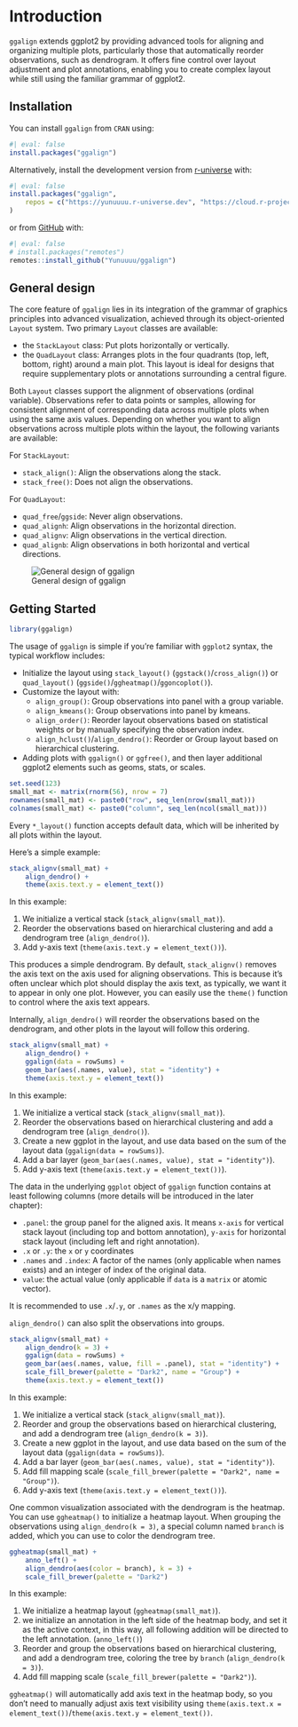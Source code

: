 # Introduction

`ggalign` extends ggplot2 by providing advanced tools for aligning and
organizing multiple plots, particularly those that automatically reorder
observations, such as dendrogram. It offers fine control over layout adjustment
and plot annotations, enabling you to create complex layout while still using
the familiar grammar of ggplot2.

## Installation

You can install `ggalign` from `CRAN` using:
```r
#| eval: false
install.packages("ggalign")
```

Alternatively, install the development version from
[r-universe](https://yunuuuu.r-universe.dev/ggalign) with:
```r
#| eval: false
install.packages("ggalign",
    repos = c("https://yunuuuu.r-universe.dev", "https://cloud.r-project.org")
)
```

or from [GitHub](https://github.com/Yunuuuu/ggalign) with:
```r
#| eval: false
# install.packages("remotes")
remotes::install_github("Yunuuuu/ggalign")
```

## General design
The core feature of `ggalign` lies in its integration of the grammar of graphics
principles into advanced visualization, achieved through its object-oriented
`Layout` system. Two primary `Layout` classes are available: 

 - the `StackLayout` class: Put plots horizontally or vertically.
 - the `QuadLayout` class: Arranges plots in the four quadrants (top, left,
 bottom, right) around a main plot. This layout is ideal for designs that
 require supplementary plots or annotations surrounding a central figure.

Both `Layout` classes support the alignment of observations (ordinal variable).
Observations refer to data points or samples, allowing for consistent alignment
of corresponding data across multiple plots when using the same axis values.
Depending on whether you want to align observations across multiple plots within
the layout, the following variants are available:

For `StackLayout`:

 - `stack_align()`: Align the observations along the stack.
 - `stack_free()`: Does not align the observations.

For `QuadLayout`: 

 - `quad_free`/`ggside`: Never align observations.
 - `quad_alignh`: Align observations in the horizontal direction.
 - `quad_alignv`: Align observations in the vertical direction.
 - `quad_alignb`: Align observations in both horizontal and vertical directions. 

![General design of ggalign](general-design.png)

## Getting Started
```r
library(ggalign)
```

The usage of `ggalign` is simple if you're familiar with `ggplot2` syntax, the
typical workflow includes: 

 - Initialize the layout using `stack_layout()` (`ggstack()`/`cross_align()`) or
 `quad_layout()` (`ggside()`/`ggheatmap()`/`ggoncoplot()`).
 - Customize the layout with:
   - `align_group()`: Group observations into panel with a group variable.
   - `align_kmeans()`: Group observations into panel by kmeans.
   - `align_order()`: Reorder layout observations based on statistical weights
   or by manually specifying the observation index.
   - `align_hclust()`/`align_dendro()`: Reorder or Group layout based on
   hierarchical clustering.
 - Adding plots with `ggalign()` or `ggfree()`, and then layer additional
 ggplot2 elements such as geoms, stats, or scales.

```r
set.seed(123)
small_mat <- matrix(rnorm(56), nrow = 7)
rownames(small_mat) <- paste0("row", seq_len(nrow(small_mat)))
colnames(small_mat) <- paste0("column", seq_len(ncol(small_mat)))
```

Every `*_layout()` function accepts default data, which will be inherited by all
plots within the layout.

Here’s a simple example:
```r
stack_alignv(small_mat) +
    align_dendro() +
    theme(axis.text.y = element_text())
```

In this example:

  1. We initialize a vertical stack (`stack_alignv(small_mat)`).
  2. Reorder the observations based on hierarchical clustering and add a
  dendrogram tree (`align_dendro()`).
  3. Add y-axis text (`theme(axis.text.y = element_text())`).

This produces a simple dendrogram. By default, `stack_alignv()` removes the axis
text on the axis used for aligning observations. This is because it's often
unclear which plot should display the axis text, as typically, we want it to
appear in only one plot. However, you can easily use the `theme()` function to
control where the axis text appears.

Internally, `align_dendro()` will reorder the observations based on the
dendrogram, and other plots in the layout will follow this ordering.

```r
stack_alignv(small_mat) +
    align_dendro() +
    ggalign(data = rowSums) +
    geom_bar(aes(.names, value), stat = "identity") +
    theme(axis.text.y = element_text())
```

In this example:

  1. We initialize a vertical stack (`stack_alignv(small_mat)`).
  2. Reorder the observations based on hierarchical clustering and add a
  dendrogram tree (`align_dendro()`).
  3. Create a new ggplot in the layout, and use data based on the sum of the
  layout data (`ggalign(data = rowSums)`).
  4. Add a bar layer (`geom_bar(aes(.names, value), stat = "identity")`).
  5. Add y-axis text (`theme(axis.text.y = element_text())`).

The data in the underlying `ggplot` object of `ggalign` function contains at
least following columns (more details will be introduced in the later chapter):

 - `.panel`: the group panel for the aligned axis. It means `x-axis` for
 vertical stack layout (including top and bottom annotation), `y-axis` for
 horizontal stack layout (including left and right annotation).
 - `.x` or `.y`: the `x` or `y` coordinates
 - `.names` and `.index`: A factor of the names (only applicable when names
 exists) and an integer of index of the original data.
 - `value`: the actual value (only applicable if `data` is a `matrix` or
   atomic vector).

It is recommended to use `.x`/`.y`, or `.names` as the x/y mapping. 

`align_dendro()` can also split the observations into groups. 
```r
stack_alignv(small_mat) +
    align_dendro(k = 3) +
    ggalign(data = rowSums) +
    geom_bar(aes(.names, value, fill = .panel), stat = "identity") +
    scale_fill_brewer(palette = "Dark2", name = "Group") +
    theme(axis.text.y = element_text())
```

In this example:

  1. We initialize a vertical stack (`stack_alignv(small_mat)`).
  2. Reorder and group the observations based on hierarchical clustering, and
  add a dendrogram tree (`align_dendro(k = 3)`).
  3. Create a new ggplot in the layout, and use data based on the sum of the
  layout data (`ggalign(data = rowSums)`).
  4. Add a bar layer (`geom_bar(aes(.names, value), stat = "identity")`).
  5. Add fill mapping scale (`scale_fill_brewer(palette = "Dark2", name = "Group")`).
  5. Add y-axis text (`theme(axis.text.y = element_text())`).

One common visualization associated with the dendrogram is the heatmap. You can
use `ggheatmap()` to initialize a heatmap layout. When grouping the observations
using `align_dendro(k = 3)`, a special column named `branch` is added, which you
can use to color the dendrogram tree.

```r
ggheatmap(small_mat) +
    anno_left() +
    align_dendro(aes(color = branch), k = 3) +
    scale_fill_brewer(palette = "Dark2")
```

In this example:

  1. We initialize a heatmap layout (`ggheatmap(small_mat)`).
  2. we initialize an annotation in the left side of the heatmap body, and set
  it as the active context, in this way, all following addition will be directed
  to the left annotation. (`anno_left()`)
  3. Reorder and group the observations based on hierarchical clustering, and
  add a dendrogram tree, coloring the tree by `branch` (`align_dendro(k = 3)`).
  4. Add fill mapping scale (`scale_fill_brewer(palette = "Dark2")`).

`ggheatmap()` will automatically add axis text in the heatmap body, so you don’t
need to manually adjust axis text visibility using
`theme(axis.text.x = element_text())`/`theme(axis.text.y = element_text())`.
